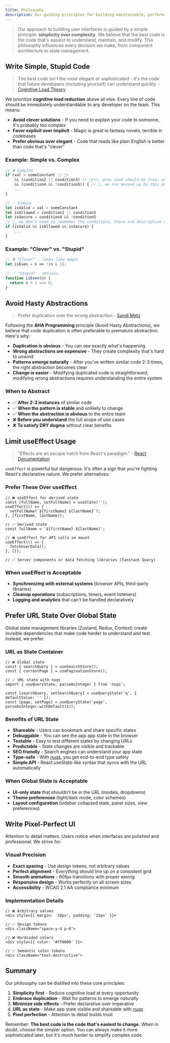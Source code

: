 ```yaml
---
title: Philosophy
description: Our guiding principles for building maintainable, performant, and beautiful user interfaces
---
```


> Our approach to building user interfaces is guided by a simple principle: **simplicity over complexity**. We believe that the best code is the code that's easiest to understand, maintain, and modify. This philosophy influences every decision we make, from component architecture to state management.

## Write Simple, Stupid Code

> The best code isn't the most elegant or sophisticated - it's the code that future developers (including yourself) can understand quickly. - [Cognitive Load Theory](https://github.com/zakirullin/cognitive-load)

We prioritize **cognitive load reduction** above all else. Every line of code should be immediately understandable to any developer on the team. This means:

- **Avoid clever solutions** - If you need to explain your code to someone, it's probably too complex
- **Favor explicit over implicit** - Magic is great in fantasy novels, terrible in codebases
- **Prefer obvious over elegant** - Code that reads like plain English is better than code that's "clever"

### Example: Simple vs. Complex

```js
// ❌ Complex
if (val > someConstant // 🧠+
    && (condition2 || condition3) // 🧠+++, prev cond should be true, one of c2 or c3 has be true
    && (condition4 && !condition5)) { // 🤯, we are messed up by this point
    ...
}

// ✅ Simple
let isValid = val > someConstant
let isAllowed = condition2 || condition3
let isSecure = condition4 && !condition5 
// 🧠, we don't need to remember the conditions, there are descriptive variables
if (isValid && isAllowed && isSecure) {
    ...
}
```

### Example: "Clever" vs. "Stupid"
```js
// ❌ "Clever" - looks like magic
let isEven = n => !(n & 1);

// ✅ "Stupid" - obvious
function isEven(n) {
  return n % 2 === 0;
}
```

## Avoid Hasty Abstractions

> Prefer duplication over the wrong abstraction - [Sandi Metz](https://kentcdodds.com/blog/aha-programming)

Following the **AHA Programming** principle (Avoid Hasty Abstractions), we believe that code duplication is often preferable to premature abstraction. Here's why:

- **Duplication is obvious** - You can see exactly what's happening
- **Wrong abstractions are expensive** - They create complexity that's hard to unwind
- **Patterns emerge naturally** - After you've written similar code 2-3 times, the right abstraction becomes clear
- **Change is easier** - Modifying duplicated code is straightforward; modifying wrong abstractions requires understanding the entire system

### When to Abstract

- ✅ **After 2-3 instances** of similar code
- ✅ **When the pattern is stable** and unlikely to change
- ✅ **When the abstraction is obvious** to the entire team
- ❌ **Before you understand** the full scope of use cases
- ❌ **To satisfy DRY dogma** without clear benefits

## Limit useEffect Usage

> "Effects are an escape hatch from React's paradigm." - [React Documentation](https://react.dev/learn/you-might-not-need-an-effect)

`useEffect` is powerful but dangerous. It's often a sign that you're fighting React's declarative nature. We prefer alternatives:

### Prefer These Over useEffect

```tsx
// ❌ useEffect for derived state
const [fullName, setFullName] = useState('');
useEffect(() => {
  setFullName(`${firstName} ${lastName}`);
}, [firstName, lastName]);

// ✅ Derived state
const fullName = `${firstName} ${lastName}`;

// ❌ useEffect for API calls on mount
useEffect(() => {
  fetchUserData();
}, []);

// ✅ Server components or data fetching libraries (Tanstack Query)
```

### When useEffect is Acceptable

- **Synchronizing with external systems** (browser APIs, third-party libraries)
- **Cleanup operations** (subscriptions, timers, event listeners)
- **Logging and analytics** that can't be handled declaratively

## Prefer URL State Over Global State

Global state management libraries (Zustand, Redux, Context) create invisible dependencies that make code harder to understand and test. Instead, we prefer:

### URL as State Container

```tsx
// ❌ Global state
const { searchQuery } = useSearchStore();
const { currentPage } = usePaginationStore();

// ✅ URL state with nuqs
import { useQueryState, parseAsInteger } from 'nuqs';

const [searchQuery, setSearchQuery] = useQueryState('q', { defaultValue: '' });
const [page, setPage] = useQueryState('page', parseAsInteger.withDefault(1));
```

### Benefits of URL State

- **Shareable** - Users can bookmark and share specific states
- **Debuggable** - You can see the app app state in the browser
- **Testable** - Easy to test different states by changing URLs
- **Predictable** - State changes are visible and trackable
- **SEO friendly** - Search engines can understand your app state
- **Type-safe** - With [nuqs](https://nuqs.47ng.com/), you get end-to-end type safety
- **Simple API** - React.useState-like syntax that syncs with the URL automatically

### When Global State is Acceptable

- **UI-only state** that shouldn't be in the URL (modals, dropdowns)
- **Theme preferences** (light/dark mode, color schemes)
- **Layout configuration** (sidebar collapsed state, panel sizes, view preferences)

## Write Pixel-Perfect UI

Attention to detail matters. Users notice when interfaces are polished and professional. We strive for:

### Visual Precision

- **Exact spacing** - Use design tokens, not arbitrary values
- **Perfect alignment** - Everything should line up on a consistent grid
- **Smooth animations** - 60fps transitions with proper easing
- **Responsive design** - Works perfectly on all screen sizes
- **Accessibility** - WCAG 2.1 AA compliance minimum

### Implementation Details

```tsx
// ❌ Arbitrary values
<div style={{ margin: '10px', padding: '15px' }}>

// ✅ Design tokens
<div className="space-y-4 p-6">

// ❌ Hardcoded colors
<div style={{ color: '#ff0000' }}>

// ✅ Semantic color tokens
<div className="text-destructive">
```

## Summary

Our philosophy can be distilled into these core principles:

1. **Simplicity first** - Reduce cognitive load at every opportunity
2. **Embrace duplication** - Wait for patterns to emerge naturally
3. **Minimize side effects** - Prefer declarative over imperative
4. **URL as state** - Make app state visible and shareable with [nuqs](https://nuqs.47ng.com/)
5. **Pixel perfection** - Attention to detail builds trust

Remember: **The best code is the code that's easiest to change.** When in doubt, choose the simpler option. You can always make it more sophisticated later, but it's much harder to simplify complex code.
